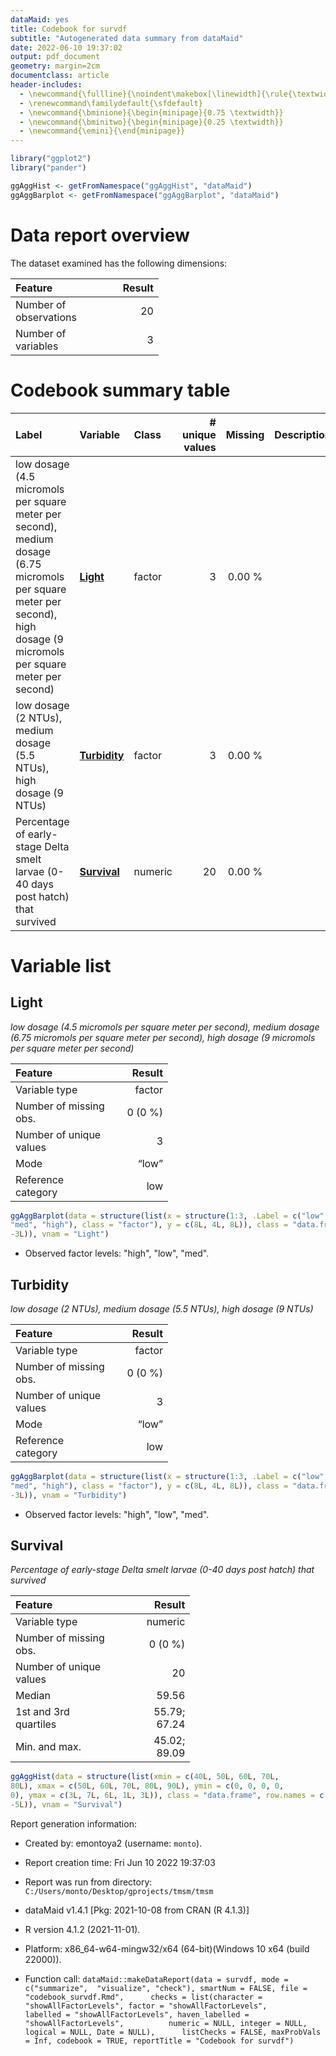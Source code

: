 ```yaml
---
dataMaid: yes
title: Codebook for survdf
subtitle: "Autogenerated data summary from dataMaid"
date: 2022-06-10 19:37:02
output: pdf_document
geometry: margin=2cm
documentclass: article
header-includes:
  - \newcommand{\fullline}{\noindent\makebox[\linewidth]{\rule{\textwidth}{0.4pt}}}
  - \renewcommand\familydefault{\sfdefault}
  - \newcommand{\bminione}{\begin{minipage}{0.75 \textwidth}}
  - \newcommand{\bminitwo}{\begin{minipage}{0.25 \textwidth}}
  - \newcommand{\emini}{\end{minipage}}
---
```

```r
library("ggplot2")
library("pander")
```

```r
ggAggHist <- getFromNamespace("ggAggHist", "dataMaid")
ggAggBarplot <- getFromNamespace("ggAggBarplot", "dataMaid")
```

# Data report overview
The dataset examined has the following dimensions:


---------------------------------
Feature                    Result
------------------------ --------
Number of observations         20

Number of variables             3
---------------------------------




# Codebook summary table

-----------------------------------------------------------------------------
Label          Variable          Class       # unique  Missing  Description  
                                               values                        
-------------- ----------------- --------- ---------- --------- -------------
low dosage     **[Light]**       factor             3  0.00 %                
(4.5                                                                         
micromols                                                                    
per square                                                                   
meter per                                                                    
second),                                                                     
medium                                                                       
dosage (6.75                                                                 
micromols                                                                    
per square                                                                   
meter per                                                                    
second),                                                                     
high dosage                                                                  
(9 micromols                                                                 
per square                                                                   
meter per                                                                    
second)                                                                      

low dosage     **[Turbidity]**   factor             3  0.00 %                
(2 NTUs),                                                                    
medium                                                                       
dosage (5.5                                                                  
NTUs), high                                                                  
dosage (9                                                                    
NTUs)                                                                        

Percentage     **[Survival]**    numeric           20  0.00 %                
of                                                                           
early-stage                                                                  
Delta smelt                                                                  
larvae (0-40                                                                 
days post                                                                    
hatch) that                                                                  
survived                                                                     
-----------------------------------------------------------------------------




# Variable list
## Light

*low dosage (4.5 micromols per square meter per second), medium dosage (6.75 micromols per square meter per second), high dosage (9 micromols per square meter per second)*

\bminione

-----------------------------------
Feature                      Result
------------------------- ---------
Variable type                factor

Number of missing obs.      0 (0 %)

Number of unique values           3

Mode                          "low"

Reference category              low
-----------------------------------


\emini
\bminitwo
```r
ggAggBarplot(data = structure(list(x = structure(1:3, .Label = c("low", 
"med", "high"), class = "factor"), y = c(8L, 4L, 8L)), class = "data.frame", row.names = c(NA, 
-3L)), vnam = "Light")
```

\emini


- Observed factor levels: \"high\", \"low\", \"med\". 



\fullline

## Turbidity

*low dosage (2 NTUs), medium dosage (5.5 NTUs), high dosage (9 NTUs)*

\bminione

-----------------------------------
Feature                      Result
------------------------- ---------
Variable type                factor

Number of missing obs.      0 (0 %)

Number of unique values           3

Mode                          "low"

Reference category              low
-----------------------------------


\emini
\bminitwo
```r
ggAggBarplot(data = structure(list(x = structure(1:3, .Label = c("low", 
"med", "high"), class = "factor"), y = c(8L, 4L, 8L)), class = "data.frame", row.names = c(NA, 
-3L)), vnam = "Turbidity")
```

\emini


- Observed factor levels: \"high\", \"low\", \"med\". 



\fullline

## Survival

*Percentage of early-stage Delta smelt larvae (0-40 days post hatch) that survived*

\bminione

----------------------------------------
Feature                           Result
------------------------- --------------
Variable type                    numeric

Number of missing obs.           0 (0 %)

Number of unique values               20

Median                             59.56

1st and 3rd quartiles       55.79; 67.24

Min. and max.               45.02; 89.09
----------------------------------------


\emini
\bminitwo
```r
ggAggHist(data = structure(list(xmin = c(40L, 50L, 60L, 70L, 
80L), xmax = c(50L, 60L, 70L, 80L, 90L), ymin = c(0, 0, 0, 0, 
0), ymax = c(3L, 7L, 6L, 1L, 3L)), class = "data.frame", row.names = c(NA, 
-5L)), vnam = "Survival")
```

\emini




\fullline



Report generation information:

 *  Created by: emontoya2 (username: `monto`).

 *  Report creation time: Fri Jun 10 2022 19:37:03

 *  Report was run from directory: `C:/Users/monto/Desktop/gprojects/tmsm/tmsm`

 *  dataMaid v1.4.1 [Pkg: 2021-10-08 from CRAN (R 4.1.3)]

 *  R version 4.1.2 (2021-11-01).

 *  Platform: x86_64-w64-mingw32/x64 (64-bit)(Windows 10 x64 (build 22000)).

 *  Function call: `dataMaid::makeDataReport(data = survdf, mode = c("summarize", 
"visualize", "check"), smartNum = FALSE, file = "codebook_survdf.Rmd", 
    checks = list(character = "showAllFactorLevels", factor = "showAllFactorLevels", 
        labelled = "showAllFactorLevels", haven_labelled = "showAllFactorLevels", 
        numeric = NULL, integer = NULL, logical = NULL, Date = NULL), 
    listChecks = FALSE, maxProbVals = Inf, codebook = TRUE, reportTitle = "Codebook for survdf")`

